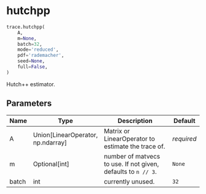 # hutchpp { #trace.hutchpp }

```python
trace.hutchpp(
    A,
    m=None,
    batch=32,
    mode='reduced',
    pdf='rademacher',
    seed=None,
    full=False,
)
```

Hutch++ estimator.

## Parameters {.doc-section .doc-section-parameters}

| Name   | Type                                | Description                                                   | Default    |
|--------|-------------------------------------|---------------------------------------------------------------|------------|
| A      | Union\[LinearOperator, np.ndarray\] | Matrix or LinearOperator to estimate the trace of.            | _required_ |
| m      | Optional\[int\]                     | number of matvecs to use. If not given, defaults to `n // 3`. | `None`     |
| batch  | int                                 | currently unused.                                             | `32`       |